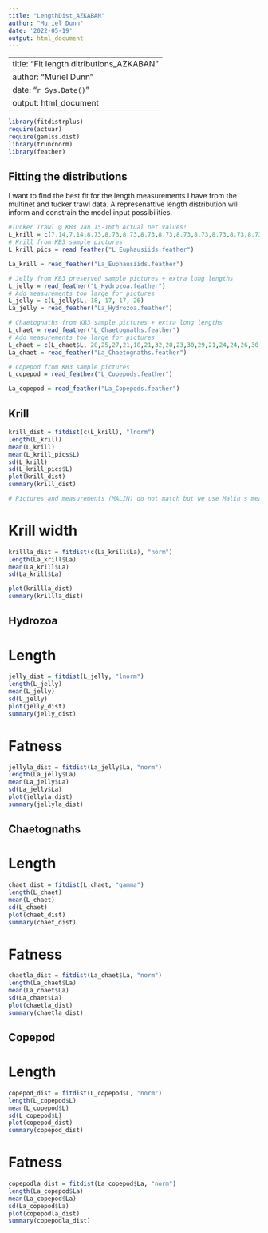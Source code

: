---
title: "LengthDist_AZKABAN"
author: "Muriel Dunn"
date: '2022-05-19'
output: html_document
---

---
title: "Fit length ditributions_AZKABAN"
author: "Muriel Dunn"
date:  "`r Sys.Date()`"
output: html_document
---

```{r setup, warning=FALSE, message=FALSE}
library(fitdistrplus)
require(actuar)
require(gamlss.dist)
library(truncnorm)
library(feather)
```


## Fitting the distributions
I want to find the best fit for the length measurements I have from the multinet and tucker trawl data. A represenattive length distribution will inform and constrain the model input possibilities.

```{r values}

#Tucker Trawl @ KB3 Jan 15-16th Actual net values!
L_krill = c(7.14,7.14,8.73,8.73,8.73,8.73,8.73,8.73,8.73,8.73,8.73,8.73,8.73,8.73,8.73,8.73,8.73,9.52,9.52,9.52,9.52,9.52,9.52,9.52,9.52,9.52,9.52,9.52,9.52,9.52,10.32,10.32,10.32,10.32,10.32,10.32,10.32,10.32,10.32,10.32,11.11,11.11,11.11,11.11,11.11,11.11,11.11,11.11,11.11,11.11,11.11,11.11,11.11,11.11,12.70,12.70,12.70,12.70,12.70,12.70,12.70,12.70,12.70,12.70,13.49,13.49,13.49,14.29,14.29,17.46,19.05,19.05,21.43,22.22,23.81,25.40,26.19) #mm
# Krill from KB3 sample pictures
L_krill_pics = read_feather("L_Euphausiids.feather")

La_krill = read_feather("La_Euphausiids.feather")

# Jelly from KB3 preserved sample pictures + extra long lengths
L_jelly = read_feather("L_Hydrozoa.feather")
# Add measurements too large for pictures
L_jelly = c(L_jelly$L, 18, 17, 17, 26)
La_jelly = read_feather("La_Hydrozoa.feather")

# Chaetognaths from KB3 sample pictures + extra long lengths
L_chaet = read_feather("L_Chaetognaths.feather")
# Add measurements too large for pictures
L_chaet = c(L_chaet$L, 28,25,27,21,18,21,32,28,23,30,29,21,24,24,26,30,27,25,24,22)
La_chaet = read_feather("La_Chaetognaths.feather")

# Copepod from KB3 sample pictures
L_copepod = read_feather("L_Copepods.feather")

La_copepod = read_feather("La_Copepods.feather")
```



## Krill


```{r}
krill_dist = fitdist(c(L_krill), "lnorm")
length(L_krill)
mean(L_krill)
mean(L_krill_pics$L)
sd(L_krill)
sd(L_krill_pics$L)
plot(krill_dist)
summary(krill_dist)

# Pictures and measurements (MALIN) do not match but we use Malin's measurements -  more and representative of whole sample.
```
# Krill width

```{r}
krillla_dist = fitdist(c(La_krill$La), "norm")
length(La_krill$La)
mean(La_krill$La)
sd(La_krill$La)

plot(krillla_dist)
summary(krillla_dist)
```

## Hydrozoa
# Length
```{r}
jelly_dist = fitdist(L_jelly, "lnorm")
length(L_jelly)
mean(L_jelly)
sd(L_jelly)
plot(jelly_dist)
summary(jelly_dist)
```
# Fatness
```{r}
jellyla_dist = fitdist(La_jelly$La, "norm")
length(La_jelly$La)
mean(La_jelly$La)
sd(La_jelly$La)
plot(jellyla_dist)
summary(jellyla_dist)
```


## Chaetognaths
# Length
```{r}
chaet_dist = fitdist(L_chaet, "gamma")
length(L_chaet)
mean(L_chaet)
sd(L_chaet)
plot(chaet_dist)
summary(chaet_dist)
```
# Fatness
```{r}
chaetla_dist = fitdist(La_chaet$La, "norm")
length(La_chaet$La)
mean(La_chaet$La)
sd(La_chaet$La)
plot(chaetla_dist)
summary(chaetla_dist)
```



## Copepod
# Length
```{r}
copepod_dist = fitdist(L_copepod$L, "norm")
length(L_copepod$L)
mean(L_copepod$L)
sd(L_copepod$L)
plot(copepod_dist)
summary(copepod_dist)
```
# Fatness
```{r}
copepodla_dist = fitdist(La_copepod$La, "norm")
length(La_copepod$La)
mean(La_copepod$La)
sd(La_copepod$La)
plot(copepodla_dist)
summary(copepodla_dist)
```